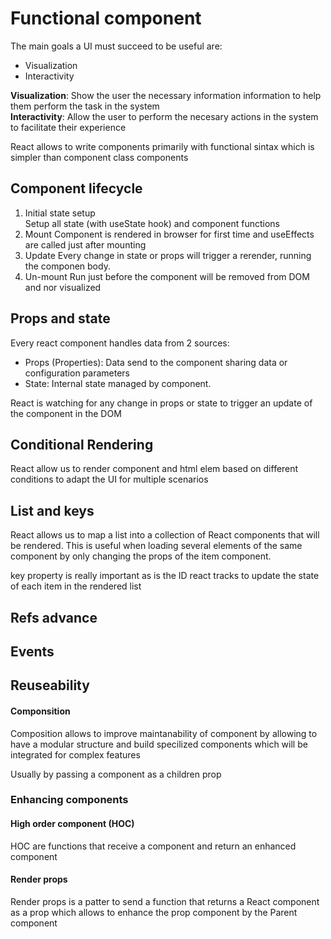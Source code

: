  
 
<Meta of={stories} />
 
# Functional component
 
 The main goals a UI must succeed to be useful are: 
 - Visualization
 - Interactivity

 **Visualization**: Show the user the necessary information information to help them perform the task in the system  
 **Interactivity**: Allow the user to perform the necesary actions in the system to facilitate their experience

 React allows to write components primarily with functional sintax which is simpler than component class components

<Canvas of={stories.Default} />

## Component lifecycle

1. Initial state setup  
  Setup all state (with useState hook) and component functions
2. Mount
  Component is rendered in browser for first time and useEffects are called just after mounting
3. Update
  Every change in state or props will trigger a rerender, running the componen body.
4. Un-mount
  Run just before the component will be removed from DOM and nor visualized

## Props and state
Every react component handles data from 2 sources:
- Props (Properties): Data send to the component sharing data or configuration parameters
- State: Internal state managed by component.

React is watching for any change in props or state to trigger an update of the component in the DOM

## Conditional Rendering
React allow us to render component and html elem based on different conditions to adapt the UI for multiple
scenarios 



## List and keys
React allows us to map a list into a collection of React components that will be rendered. This is useful
when loading several elements of the same component by only changing the props of the item component.

key property is really important as is the ID react tracks to update the state of each item in the 
rendered list

## Refs advance

## Events

## Reuseability

#### Componsition
Composition allows to improve maintanability of component by allowing to have a 
modular structure and build specilized components which will be integrated for complex features

Usually by passing a component as a children prop

### Enhancing components

#### High order component (HOC)
HOC are functions that receive a component and return an enhanced component

#### Render props
Render props is a patter to send a function that returns a React component as a prop which allows to
enhance the prop component by the Parent component
